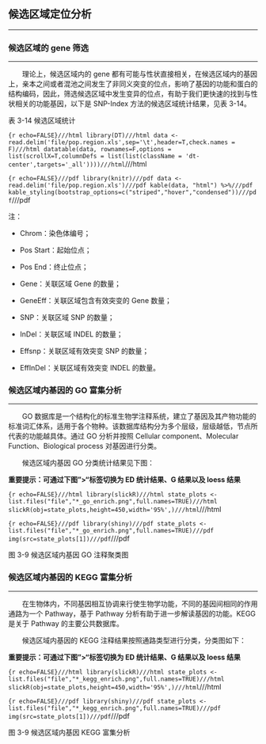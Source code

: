 ## 候选区域定位分析

***

### 候选区域的 gene 筛选

***

&emsp;&emsp;理论上，候选区域内的 gene 都有可能与性状直接相关，在候选区域内的基因上，亲本之间或者混池之间发生了非同义突变的位点，影响了基因的功能和蛋白的结构编码，因此，筛选候选区域中发生变异的位点，有助于我们更快速的找到与性状相关的功能基因，以下是 SNP-Index 方法的候选区域统计结果，见表 3-14。

<p class='mark'>表 3-14 候选区域统计</p>

```{r echo=FALSE}///html
library(DT)///html
data <- read.delim('file/pop.region.xls',sep='\t',header=T,check.names = F)///html
datatable(data, rownames=F,options = list(scrollX=T,columnDefs = list(list(className = 'dt-center',targets='_all'))))///html
```///html

```{r echo=FALSE}///pdf
library(knitr)///pdf
data <- read.delim('file/pop.region.xls')///pdf
kable(data, "html") %>%///pdf
kable_styling(bootstrap_options=c("striped","hover","condensed"))///pdf
```///pdf

<p class='mark1'>注：</p>

- <p class='mark1'>Chrom：染色体编号；</p>

- <p class='mark1'>Pos Start：起始位点；</p>

- <p class='mark1'>Pos End：终止位点；</p>

- <p class='mark1'>Gene：关联区域 Gene 的数量；</p>

- <p class='mark1'>GeneEff：关联区域包含有效突变的 Gene 数量；</p>

- <p class='mark1'>SNP：关联区域 SNP 的数量；</p>

- <p class='mark1'>InDel：关联区域 INDEL 的数量；</p>

- <p class='mark1'>Effsnp：关联区域有效突变 SNP 的数量；</p>

- <p class='mark1'>EffInDel：关联区域有效突变 INDEL 的数量。</p>



### 候选区域内基因的 GO 富集分析

***

&emsp;&emsp;GO 数据库是一个结构化的标准生物学注释系统，建立了基因及其产物功能的标准词汇体系，适用于各个物种。该数据库结构分为多个层级，层级越低，节点所代表的功能越具体。通过 GO 分析并按照 Cellular component、Molecular Function、Biological process 对基因进行分类。

&emsp;&emsp;候选区域内基因 GO 分类统计结果见下图：

**重要提示：可通过下图">"标签切换为 ED 统计结果、G 结果以及 loess 结果**

```{r echo=FALSE}///html
library(slickR)///html
state_plots <- list.files("file","*_go_enrich.png",full.names=TRUE)///html
slickR(obj=state_plots,height=450,width='95%',)///html
```///html

```{r echo=FALSE}///pdf
library(shiny)///pdf
state_plots <- list.files("file","*_go_enrich.png",full.names=TRUE)///pdf
img(src=state_plots[1])///pdf
```///pdf

<p class="mark">图 3-9 候选区域内基因 GO 注释聚类图</p>

### 候选区域内基因的 KEGG 富集分析

***

&emsp;&emsp;在生物体内，不同基因相互协调来行使生物学功能，不同的基因间相同的作用通路为一个 Pathway，基于 Pathway 分析有助于进一步解读基因的功能。KEGG 是关于 Pathway 的主要公共数据库。

&emsp;&emsp;候选区域内基因的 KEGG 注释结果按照通路类型进行分类，分类图如下：

**重要提示：可通过下图">"标签切换为 ED 统计结果、G 结果以及 loess 结果**

```{r echo=FALSE}///html
library(slickR)///html
state_plots <- list.files("file","*_kegg_enrich.png",full.names=TRUE)///html
slickR(obj=state_plots,height=450,width='95%',)///html
```///html

```{r echo=FALSE}///pdf
library(shiny)///pdf
state_plots <- list.files("file","*_kegg_enrich.png",full.names=TRUE)///pdf
img(src=state_plots[1])///pdf
```///pdf

<p class="mark">图 3-9 候选区域内基因 KEGG 富集分析</p>

